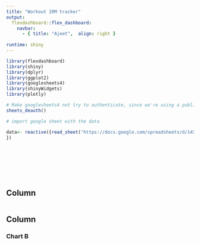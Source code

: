 ```yaml
---
title: "Workout 1RM tracker"
output: 
  flexdashboard::flex_dashboard:
    navbar:
      - { title: "Ajeet",  align: right }
    
runtime: shiny
---
```


```r
library(flexdashboard)
library(shiny)
library(dplyr)
library(ggplot2)
library(googlesheets4)
library(shinyWidgets)
library(plotly)

# Make googlesheets4 not try to authenticate, since we're using a public sheet
sheets_deauth()

# import google sheet with the data

data<- reactive({read_sheet("https://docs.google.com/spreadsheets/d/14XrdHrBo2-kyVifOKj9pBRTaerRQM7s25CHB4wCrDag/edit?usp=drivesdk")
})




 




```

Column {.sidebar}
-----------------------------------------------------------------------



```r

```

Column 
-----------------------------------------------------------------------

### Chart B

```r

```

